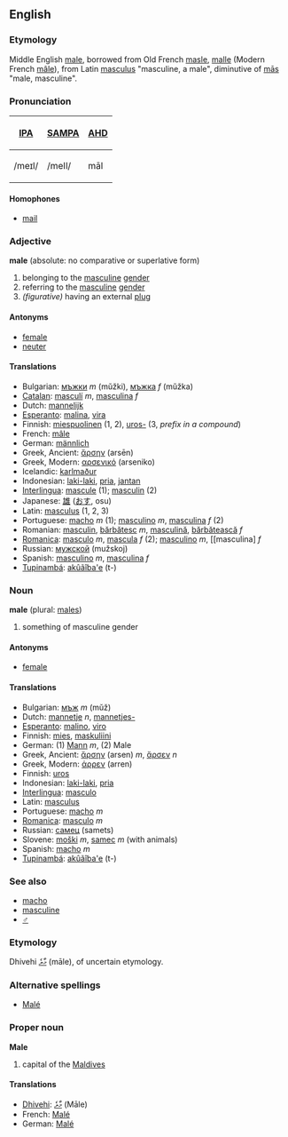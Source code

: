 ==English==
===Etymology===
Middle English [[male]], borrowed from Old French [[masle]], [[malle]] (Modern French [[mâle]]), from Latin [[masculus]] "masculine, a male", diminutive of [[mas|mās]] "male, masculine".

===Pronunciation===
{| border=1 cellpadding=5
! [[w:IPA|IPA]] !! [[w:SAMPA|SAMPA]] !! [[AHD]]
|-
| /meɪl/ || /meIl/ || māl
|}

====Homophones====
*[[mail]]

===Adjective===
'''male''' (absolute: no comparative or superlative form)

#belonging to the [[masculine]] [[gender]]
#referring to the [[masculine]] [[gender]]
#''(figurative)'' having an external [[plug]]

====Antonyms====
*[[female]]
*[[neuter]]

====Translations====
*Bulgarian: [[мъжки]] ''m'' (mŭžki), [[мъжка]] ''f'' (mŭžka)
*[[Catalan]]: [[masculí]] ''m'', [[masculina]] ''f''
*Dutch: [[mannelijk]]
*[[Esperanto]]: [[malina]], [[vira]]
*Finnish: [[miespuolinen]] (1, 2), [[uros|uros-]] (3, ''prefix in a compound'')
*French: [[mâle]]
*German: [[männlich]]
*Greek, Ancient: [[ἄρσην]] (arsēn)
*Greek, Modern: [[αρσενικό]] (arseniko)
*Icelandic: [[karlmaður]]
*Indonesian: [[laki-laki]], [[pria]], [[jantan]]
*[[Interlingua]]: [[mascule]] (1); [[masculin]] (2)
*Japanese: [[雄]] ([[おす]], osu)
*Latin: [[masculus]] (1, 2, 3)
*Portuguese: [[macho]] ''m'' (1); [[masculino]] ''m'', [[masculina]] ''f'' (2)
*Romanian: [[masculin]], [[bărbătesc]] ''m'', [[masculină]], [[bărbătească]] ''f''
*[[Romanica]]: [[masculo]] ''m'', [[mascula]] ''f'' (2); [[masculino]] ''m'', [[masculina] ''f''
*Russian: [[мужской]] (mužskoj)
*Spanish: [[masculino]] ''m'', [[masculina]] ''f''
*[[Tupinambá]]: [[akûãîba'e]] (t-)

===Noun===
'''male''' (plural: [[males]])

#something of masculine gender

====Antonyms====
*[[female]]

====Translations====
*Bulgarian: [[мъж]] ''m'' (mŭž)
*Dutch: [[mannetje]] ''n'', [[mannetjes-]]
*[[Esperanto]]: [[malino]], [[viro]]
*Finnish: [[mies]], [[maskuliini]]
*German: (1) [[Mann]] ''m'', (2) Male
*Greek, Ancient: [[ἄρσην]] (arsen) ''m'', [[ἄρσεν]] ''n''
*Greek, Modern: [[άρρεν]] (arren)
*Finnish: [[uros]]
*Indonesian: [[laki-laki]], [[pria]]
*[[Interlingua]]: [[masculo]]
*Latin: [[masculus]]
*Portuguese: [[macho]] ''m''
*[[Romanica]]: [[masculo]] ''m''
*Russian: [[самец]] (samets)
*Slovene: [[moški]] ''m'', [[samec]] ''m'' (with animals)
*Spanish: [[macho]] ''m''
*[[Tupinambá]]: [[akûãîba'e]] (t-)

===See also===
*[[macho]]
*[[masculine]]
*[[♂]]

===Etymology===
Dhivehi [[މާލެ]] (māle), of uncertain etymology.

===Alternative spellings===
*[[Malé]] 

===Proper noun===
'''Male'''

#capital of the [[Maldives]]

====Translations====
*[[Dhivehi]]: [[މާލެ]] (Māle)
*French: [[Malé]]
*German: [[Malé]]